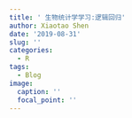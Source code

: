 ```yaml
---
title: ' 生物统计学学习:逻辑回归'
author: Xiaotao Shen
date: '2019-08-31'
slug: ''
categories:
  - R
tags:
  - Blog
image:
  caption: ''
  focal_point: ''
---
```



